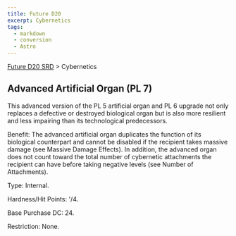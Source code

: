 ```yaml
---
title: Future D20
excerpt: Cybernetics
tags:
  - markdown
  - conversion
  - Astro
---
```






[Future D20 SRD]( / ) > Cybernetics




## Advanced Artificial Organ (PL 7)


This advanced version of the PL 5 artificial organ and PL 6 upgrade not only replaces a defective or destroyed biological organ but is also more resilient and less impairing than its technological predecessors.


Benefit: The advanced artificial organ duplicates the function of its biological counterpart and cannot be disabled if the recipient takes massive damage (see Massive Damage Effects). In addition, the advanced organ does not count toward the total number of cybernetic attachments the recipient can have before taking negative levels (see Number of Attachments).


Type: Internal.


Hardness/Hit Points: '/4.


Base Purchase DC: 24.


Restriction: None.



